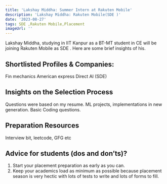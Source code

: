 ```yaml
---
title: 'Lakshay Middha: Summer Intern at Rakuten Mobile'
description: 'Lakshay Middha: Rakuten Mobile(SDE )'
date: '2023-08-27'
tags: SDE ,Rakuten Mobile,Placement
imageUrl: ''
---
```


Lakshay Middha, studying in IIT Kanpur as a BT-MT student in CE will be joining Rakuten Mobile as SDE . Here are some brief insights of his.

## Shortlisted Profiles & Companies:
Fin mechanics
American express
Direct AI (SDE)

## Insights on the Selection Process
Questions were based on my resume.
ML projects, implementations in new generation.
Basic Coding questions.

##  Preparation Resources
Interview bit, leetcode, GFG etc

## Advice for students (dos and don’ts)? 
1. Start your placement preparation as early as you can.
2. Keep your academics load as minimum as possible because placement season is very
hectic with lots of tests to write and lots of forms to fill.

